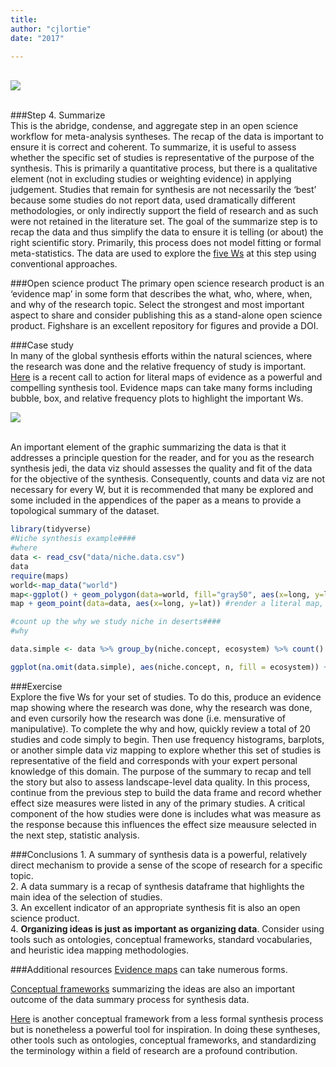 ```yaml
---
title: 
author: "cjlortie"
date: "2017"

---
```


<br>
![](./summarize.jpg)     
<br>

###Step 4. Summarize  
This is the abridge, condense, and aggregate step in an open science workflow for meta-analysis syntheses. The recap of the data is important to ensure it is correct and coherent. To summarize, it is useful to assess whether the specific set of studies is representative of the purpose of the synthesis. This is primarily a quantitative process, but there is a qualitative element (not in excluding studies or weighting evidence) in applying judgement. Studies that remain for synthesis are not necessarily the 'best' because some studies do not report data, used dramatically different methodologies, or only indirectly support the field of research and as such were not retained in the literature set. The goal of the summarize step is to recap the data and thus simplify the data to ensure it is telling (or about) the right scientific story. Primarily, this process does not model fitting or formal meta-statistics. The data are used to explore the [five Ws](https://en.wikipedia.org/wiki/Five_Ws) at this step using conventional approaches.

###Open science product
The primary open science research product is an 'evidence map' in some form that describes the what, who, where, when, and why of the research topic. Select the strongest and most important aspect to share and consider publishing this as a stand-alone open science product. Fighshare is an excellent repository for figures and provide a DOI.

###Case study  
In many of the global synthesis efforts within the natural sciences, where the research was done and the relative frequency of study is important. [Here](http://www.nature.com/news/sustainability-map-the-evidence-1.18962) is a recent call to action for literal maps of evidence as a powerful and compelling synthesis tool. Evidence maps can take many forms including bubble, box, and relative frequency plots to highlight the important Ws.

![](./evidence.map.jpg)  
<br>

An important element of the graphic summarizing the data is that it addresses a principle question for the reader, and for you as the research synthesis jedi, the data viz should assesses the quality and fit of the data for the objective of the synthesis. Consequently, counts and data viz are not necessary for every W, but it is recommended that many be explored and some included in the appendices of the paper as a means to provide a topological summary of the dataset.

```r
library(tidyverse)
#Niche synthesis example####
#where
data <- read_csv("data/niche.data.csv")
data
require(maps)
world<-map_data("world")
map<-ggplot() + geom_polygon(data=world, fill="gray50", aes(x=long, y=lat, group=group))
map + geom_point(data=data, aes(x=long, y=lat)) #render a literal map, i.e. evidence map, of where we study the niche in deserts globally

#count up the why we study niche in deserts####  
#why

data.simple <- data %>% group_by(niche.concept, ecosystem) %>% count()

ggplot(na.omit(data.simple), aes(niche.concept, n, fill = ecosystem)) + geom_bar(stat = "identity") + coord_flip() + scale_fill_brewer(palette = "Blues")

```

###Exercise  
Explore the five Ws for your set of studies. To do this, produce an evidence map showing where the research was done, why the research was done, and even cursorily how the research was done (i.e. mensurative of manipulative). To complete the why and how, quickly review a total of 20 studies and code simply to begin. Then use frequency histograms, barplots, or another simple data viz mapping to explore whether this set of studies is representative of the field and corresponds with your expert personal knowledge of this domain. The purpose of the summary to recap and tell the story but also to assess landscape-level data quality. In this process, continue from the previous step to build the data frame and record whether effect size measures were listed in any of the primary studies. A critical component of the how studies were done is includes what was measure as the response because this influences the effect size meausure selected in the next step, statistic analysis.

###Conclusions
1. A summary of synthesis data is a powerful, relatively direct mechanism to provide a sense of the scope of research for a specific topic.  
2. A data summary is a recap of synthesis dataframe that highlights the main idea of the selection of studies.  
3. An excellent indicator of an appropriate synthesis fit is also an open science product.  
4. **Organizing ideas is just as important as organizing data**.  Consider using tools such as ontologies, conceptual frameworks, standard vocabularies, and heuristic idea mapping methodologies.

###Additional resources
[Evidence maps](https://systematicreviewsjournal.biomedcentral.com/articles/10.1186/s13643-016-0204-x) can take numerous forms.  

[Conceptual frameworks](http://onlinelibrary.wiley.com/doi/10.1111/geb.12202/full) summarizing the ideas are also an important outcome of the data summary process for synthesis data.  

[Here](http://onlinelibrary.wiley.com/doi/10.1111/j.1466-8238.2011.00713.x/abstract) is another conceptual framework from a less formal synthesis process but is nonetheless a powerful tool for inspiration. In doing these syntheses, other tools such as ontologies, conceptual frameworks, and standardizing the terminology within a field of research are a profound contribution.